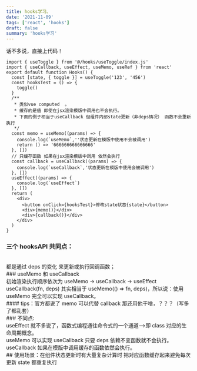 ```yaml
---
title: hooks学习。
date: '2021-11-09'
tags: ['react', 'hooks']
draft: false
summary: 'hooks学习'
---
```


话不多说，直接上代码！

```javescript代码
import { useToggle } from '@/hooks/useToggle/index.js'
import { useCallback, useEffect, useMemo, useRef } from 'react'
export default function Hooks() {
  const [state, { toggle }] = useToggle('123', '456')
  const hooksTest = () => {
    toggle()
  }
  /**
   * 类似vue computed  。
   * 缓存的是值 即使在jsx渲染模版中调用也不会执行。
   * 下面的例子相当于useCallback 但组件内部state更新（非deps情况） 函数不会重新执行
   */
  const memo = useMemo((params) => {
    console.log(`useMemo`,''状态更新在模版中使用不会被调用')
    return () => '666666666666666'
  }, [])
  // 只缓存函数 如果在jsx渲染模版中调用 依然会执行
  const callback = useCallback((params) => {
    console.log(`useCallback`,'状态更新在模版中使用会被调用')
  }, [])
  useEffect((params) => {
    console.log(`useEffect`)
  }, [])
  return (
    <div>
      <button onClick={hooksTest}>修改state状态{state}</button>
      <div>{memo()}</div>
      <div>{callback()}</div>
    </div>
  )
}

```

### 三个 hooksAPI 共同点：

<br />
都是通过 deps 的变化 来更新或执行回调函数；
<br />
### useMemo 和 useCallback
<br />
初始渲染执行顺序依次为 useMemo -> useCallback -> useEffect useCallback(fn, deps) 其实相当于 useMemo(()
=> fn, deps)，所以说：使用 useMemo 完全可以实现 useCallback。
<br />
#### tips：官方都说了 memo 可以代替 callback 那还用他干啥，？？？（写多了都乱套）
<br />
### 不同点:
<br />
useEffect 就不多说了，函数式编程通往命令式的一个通道-->即 class 对应的生命周期概念。
<br />
useMemo 可以实现 useCallback 只要 deps 依赖不变函数就不会执行。
<br />
useCallback 如果在模版中调用缓存的函数依然会执行。
<br />
## 使用场景：在组件状态更新时有大量复杂计算时 把对应函数缓存起来避免每次更新 state 都重复执行
